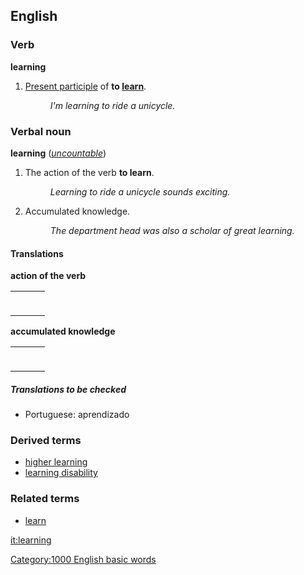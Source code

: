 ==English==
===Verb===
'''learning'''

#[[Present participle]] of '''to [[learn]]'''.
#: ''I'm learning to ride a unicycle.''

<!--Do not add translations - the user should refer to the verb and look at the conjugation table for the translation(s)-->

===Verbal noun===
'''learning''' (''[[uncountable]]'')

#The action of the verb '''to learn'''.
#:''Learning to ride a unicycle sounds exciting.''
#Accumulated knowledge.
#:''The department head was also a scholar of great learning.''

====Translations====

'''action of the verb'''
{| border=0  width=100%
|-
|bgcolor="#FFFFE0" valign=top width=48%|
{|
<!--Put translations for languages from A to I here-->
|}
| width=1% |
|bgcolor="#FFFFE0" valign=top width=48%|
{|
<!--Put translations for languages from J to Z here-->
|}
|}

'''accumulated knowledge'''
{| border=0  width=100%
|-
|bgcolor="#FFFFE0" valign=top width=48%|
{|
<!--Put translations for languages from A to I here-->
|}
| width=1% |
|bgcolor="#FFFFE0" valign=top width=48%|
{|
<!--Put translations for languages from J to Z here-->
|}
|}
 
=====Translations to be checked=====
<!--Remove this section once all of the translations below have been moved into
the tables above.-->
{{checktrans}}

*Portuguese: aprendizado

===Derived terms===
*[[higher learning]]
*[[learning disability]]

===Related terms===
*[[learn]]

[[it:learning]]
[[Category:1000 English basic words]]